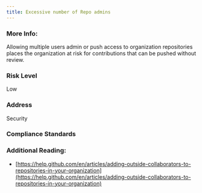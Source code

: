 ```yaml
---
title: Excessive number of Repo admins
---
```


### More Info:

Allowing multiple users admin or push access to organization repositories places the organization at risk for contributions that can be pushed without review.

### Risk Level

Low

### Address

Security

### Compliance Standards

### Additional Reading:

- [https://help.github.com/en/articles/adding-outside-collaborators-to-repositories-in-your-organization](https://help.github.com/en/articles/adding-outside-collaborators-to-repositories-in-your-organization)
